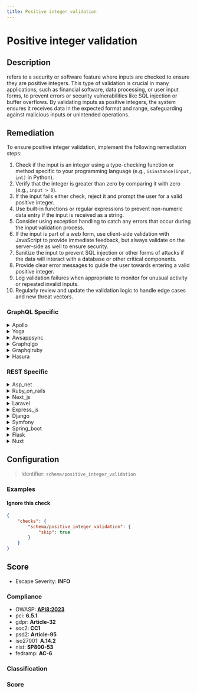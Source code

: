 ```yaml
---
title: Positive integer validation
---
```


# Positive integer validation

## Description

refers to a security or software feature where inputs are checked to ensure they are positive integers. This type of validation is crucial in many applications, such as financial software, data processing, or user input forms, to prevent errors or security vulnerabilities like SQL injection or buffer overflows. By validating inputs as positive integers, the system ensures it receives data in the expected format and range, safeguarding against malicious inputs or unintended operations.

## Remediation

To ensure positive integer validation, implement the following remediation steps:

1. Check if the input is an integer using a type-checking function or method specific to your programming language (e.g., `isinstance(input, int)` in Python).
2. Verify that the integer is greater than zero by comparing it with zero (e.g., `input > 0`).
3. If the input fails either check, reject it and prompt the user for a valid positive integer.
4. Use built-in functions or regular expressions to prevent non-numeric data entry if the input is received as a string.
5. Consider using exception handling to catch any errors that occur during the input validation process.
6. If the input is part of a web form, use client-side validation with JavaScript to provide immediate feedback, but always validate on the server-side as well to ensure security.
7. Sanitize the input to prevent SQL injection or other forms of attacks if the data will interact with a database or other critical components.
8. Provide clear error messages to guide the user towards entering a valid positive integer.
9. Log validation failures when appropriate to monitor for unusual activity or repeated invalid inputs.
10. Regularly review and update the validation logic to handle edge cases and new threat vectors.


### GraphQL Specific

<details>
    <summary>Apollo</summary>

Ensure that all user inputs are validated to accept only positive integers. Implement server-side checks to prevent invalid or malicious data from being processed. Use built-in functions or custom logic to verify that the input matches the expected format and range before using it within the Apollo framework engine.

</details>

<details>
    <summary>Yoga</summary>

To ensure positive integer validation in the Yoga framework engine, implement input validation checks that verify the provided value is an integer and greater than zero. Use built-in validation functions or custom logic to enforce this rule before processing the input.

</details>

<details>
    <summary>Awsappsync</summary>

Ensure that AWS AppSync resolvers validate input arguments to confirm they are positive integers where required. Implement custom validation logic within resolver mapping templates or leverage AWS AppSync pipeline resolvers to modularize validation as a distinct function before processing the business logic.

</details>

<details>
    <summary>Graphqlgo</summary>

Ensure that the GraphQL Go framework engine validates that all inputs expected to be positive integers are indeed positive integers before processing. Implement checks either through custom scalar types that enforce the positive integer constraint or by adding validation logic in the resolver functions. This will help prevent invalid data from being processed and mitigate potential vulnerabilities such as integer overflow or unexpected behavior due to negative numbers or non-integer values.

</details>

<details>
    <summary>Graphqlruby</summary>

In the GraphQL Ruby framework, ensure that any fields accepting positive integers are strictly validated. Use custom scalar types to define what constitutes a valid positive integer and reject any input that does not meet these criteria. Additionally, consider implementing range checks to prevent integer overflows and ensure that the values fall within the acceptable limits for your application's context.

</details>

<details>
    <summary>Hasura</summary>

To ensure positive integer validation in Hasura, define a check constraint on the integer column within your Postgres database that enforces the value to be greater than zero. This can be done directly in the table's definition using SQL or through the Hasura console by adding a check constraint in the 'Modify' tab of the table. Additionally, use Hasura's permission system to validate the input on insert and update operations by setting up custom check expressions that allow only positive integers.

</details>


### REST Specific

<details>
    <summary>Asp_net</summary>

In ASP.NET, ensure that all user-provided inputs are validated using built-in functions like `int.TryParse()` for converting strings to integers and checking for positive values. Implement custom validation logic where necessary and use parameterized queries or ORM frameworks to interact with databases securely.

</details>

<details>
    <summary>Ruby_on_rails</summary>

In Ruby on Rails, ensure positive integer validation by using Active Record validations such as `validates_numericality_of` with options `only_integer: true` and `greater_than: 0`. Additionally, use strong parameters to permit only the necessary inputs and employ parameterized queries to protect against SQL injection.

</details>

<details>
    <summary>Next_js</summary>

In Next.js, ensure all user-provided inputs that are expected to be positive integers are strictly validated using built-in JavaScript functions like parseInt() combined with additional checks for NaN, non-integer values, and negative numbers. Implement middleware or custom hooks that sanitize and validate all incoming data before processing. For server-side APIs, use a library like express-validator to define validation schemas that enforce positive integer constraints.

</details>

<details>
    <summary>Laravel</summary>

In Laravel, use the 'integer' and 'min:1' validation rules within your validation logic to ensure that inputs are positive integers. Apply these rules in form requests or controller methods using the Validator facade or the 'validate' method provided by the framework.

</details>

<details>
    <summary>Express_js</summary>

In Express.js, ensure positive integer validation by using middleware that checks request parameters, query strings, or body data. Utilize libraries like express-validator to define custom validation chains for route parameters, applying checks such as .isInt({ gt: 0 }) to guarantee that the values are positive integers before they reach your route handlers.

</details>

<details>
    <summary>Django</summary>

In Django, ensure positive integer validation by using forms with 'IntegerField' and setting 'min_value=1' to enforce the input as a positive integer. Additionally, use Django's built-in ORM methods and avoid raw SQL to protect against injection attacks.

</details>

<details>
    <summary>Symfony</summary>

In Symfony, use the 'Assert' library for input validation. Apply the 'Positive' constraint to ensure the value is a positive integer, and use 'Type' constraint with 'integer' as the type option. Combine this with proper form validation to prevent invalid or malicious data from being processed.

</details>

<details>
    <summary>Spring_boot</summary>

In Spring Boot, ensure positive integer validation by using the @Min(1) annotation on your controller method parameters or DTO fields to enforce that the value is a positive integer. Additionally, use @Valid or @Validated to trigger the validation process. For enhanced security, combine this with strong type checking and handle any MethodArgumentNotValidException exceptions to return appropriate error responses.

</details>

<details>
    <summary>Flask</summary>

In Flask, use the 'request' object to access form data and employ the 'wtforms' library with 'IntegerField' and custom validation to ensure inputs are positive integers. Additionally, apply 'Flask-WTF' CSRF protection for secure form handling.

</details>

<details>
    <summary>Nuxt</summary>

In Nuxt.js, ensure all user-provided inputs that are expected to be positive integers are validated using built-in validation rules or custom middleware. Utilize libraries like `express-validator` for server-side validation and `vee-validate` for client-side validation to check the input before processing. Always sanitize and cast inputs to integers using `parseInt` with a radix of 10 to prevent type coercion vulnerabilities.

</details>

## Configuration

> Identifier: `schema/positive_integer_validation`



### Examples



#### Ignore this check

```json
{
    "checks": {
        "schema/positive_integer_validation": {
            "skip": true
        }
    }
}
```




## Score

- Escape Severity: **<span className="info-severityom">INFO</span>**

### Compliance

- OWASP: **[API8:2023](https://github.com/OWASP/API-Security/blob/master/editions/2023/en/0xa8-security-misconfiguration.md)**
- pci: **6.5.1**
- gdpr: **Article-32**
- soc2: **CC1**
- psd2: **Article-95**
- iso27001: **A.14.2**
- nist: **SP800-53**
- fedramp: **AC-6**

### Classification






### Score




